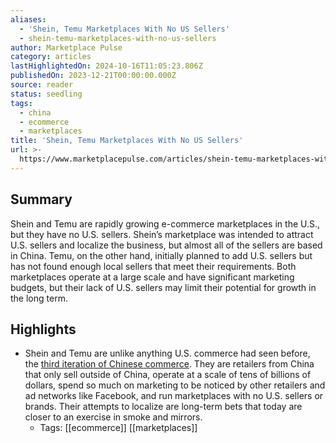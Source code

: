 ```yaml
---
aliases:
  - 'Shein, Temu Marketplaces With No US Sellers'
  - shein-temu-marketplaces-with-no-us-sellers
author: Marketplace Pulse
category: articles
lastHighlightedOn: 2024-10-16T11:05:23.806Z
publishedOn: 2023-12-21T00:00:00.000Z
source: reader
status: seedling
tags:
  - china
  - ecommerce
  - marketplaces
title: 'Shein, Temu Marketplaces With No US Sellers'
url: >-
  https://www.marketplacepulse.com/articles/shein-temu-marketplaces-with-no-us-sellers
---
```

## Summary

Shein and Temu are rapidly growing e-commerce marketplaces in the U.S., but they have no U.S. sellers. Shein’s marketplace was intended to attract U.S. sellers and localize the business, but almost all of the sellers are based in China. Temu, on the other hand, initially planned to add U.S. sellers but has not found enough local sellers that meet their requirements. Both marketplaces operate at a large scale and have significant marketing budgets, but their lack of U.S. sellers may limit their potential for growth in the long term.

## Highlights

- Shein and Temu are unlike anything U.S. commerce had seen before, the [third iteration of Chinese commerce](https://www.marketplacepulse.com/articles/made-sold-and-marketed-by-china). They are retailers from China that only sell outside of China, operate at a scale of tens of billions of dollars, spend so much on marketing to be noticed by other retailers and ad networks like Facebook, and run marketplaces with no U.S. sellers or brands. Their attempts to localize are long-term bets that today are closer to an exercise in smoke and mirrors.
    - Tags: [[ecommerce]] [[marketplaces]]
